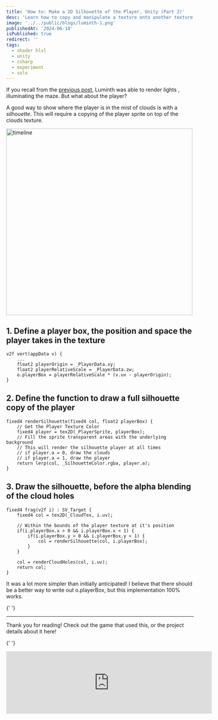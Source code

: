 ```yaml
---
title: 'How to: Make a 2D Silhouette of the Player, Unity (Part 2)'
desc: 'Learn how to copy and manipulate a texture onto another texture using HLSL in Unity'
image: '../../public/blogs/luminth-1.png'
publishedAt: '2024-06-10'
isPublished: true
redirect: ''
tags:
  - shader hlsl
  - unity
  - csharp
  - experiment
  - solo
---
```


If you recall from the [previous post](/blogs/how-to-mask-feathered-holes), Luminth was able to render lights , illuminating the maze. But what about the player?

A good way to show where the player is in the mist of clouds is with a _silhouette_. This will require a copying of the player sprite on top of the clouds texture.

<Image
	src='/blogs/luminth-1.png'
	width='500'
	height='500'
	alt='timeline'
	sizes='100vw'
/>

## 1. Define a player box, the position and space the player takes in the texture

```hlsl caption="This requires a _PlayerData property, that should be passed using a C# script"
v2f vert(appData v) {
	...
	float2 playerOrigin = _PlayerData.xy;
	float2 playerRelativeScale = _PlayerData.zw;
	o.playerBox = playerRelativeScale * (v.uv - playerOrigin);
}
```

## 2. Define the function to draw a full silhouette copy of the player

```hlsl caption="Taking the player's sprite, and outputting a clean, gray-colored version of it"
fixed4 renderSilhouette(fixed4 col, float2 playerBox) {
	// Get the Player Texture Color
	fixed4 player = tex2D(_PlayerSprite, playerBox);
	// Fill the sprite transparent areas with the underlying background
	// This will render the silhouette player at all times
	// if player.a = 0, draw the clouds
	// if player.a = 1, draw the player
	return lerp(col, _SilhouetteColor.rgba, player.a);
}
```

## 3. Draw the silhouette, before the alpha blending of the cloud holes

```hlsl
fixed4 frag(v2f i) : SV_Target {
	fixed4 col = tex2D(_CloudTex, i.uv);

	// Within the bounds of the player texture at it's position
	if(i.playerBox.x > 0 && i.playerBox.x < 1) {
		if(i.playerBox.y > 0 && i.playerBox.y < 1) {
			col = renderSilhouette(col, i.playerBox);
		}
	}

	col = renderCloudHoles(col, i.uv);
	return col;
}
```

It was a lot more simpler than initially anticipated! I believe that there should be a better way to write out o.playerBox, but this implementation 100% works.

<Tag
	link='https://raw.githubusercontent.com/thomasw-dev/LudumDare55/PostJam/LudumDare55/Assets/Scripts/Shader/CloudsHole.shader?token=GHSAT0AAAAAACWRN6OOJXX4WA7FK6J52GOOZWWRY3Q'
	name='Source Code: Clouds.shader'
	isSolid={true}
	isNewPage={true}
/>
<Tag
	link='https://raw.githubusercontent.com/thomasw-dev/LudumDare55/PostJam/LudumDare55/Assets/Scripts/Shader/Clouds.cs?token=GHSAT0AAAAAACWRN6OOVFDPRWPWUXID62MWZWWRYSQ'
	name='Source Code: Clouds.cs'
	isSolid={true}
	isNewPage={true}
/>{' '}

---

Thank you for reading! Check out the game that used this, or the project details about it here!

<Tag link='/blogs/luminth' name='Luminth Details' isSolid={true} />{' '}

<iframe
	frameborder='0'
	src='https://itch.io/embed/2649454?linkback=true&amp;bg_color=EDE9E4&amp;fg_color=806562&amp;link_color=C3864D&amp;border_color=C3864D'
	width='552'
	height='167'>
	<a href='https://raphaeleg.itch.io/luminth'>
		Luminth by Raphaele Guillemot, Thomas Wang
	</a>
</iframe>
